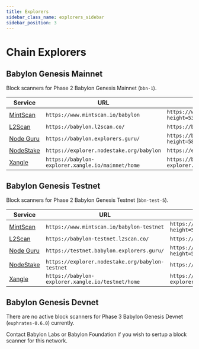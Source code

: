 ```yaml
---
title: Explorers
sidebar_class_name: explorers_sidebar
sidebar_position: 3
---
```



# Chain Explorers

## Babylon Genesis Mainnet

Block scanners for Phase 2 Babylon Genesis Mainnet (`bbn-1`).

| Service | URL | Example |
|---------|-----|---------|
| [MintScan](https://www.mintscan.io/babylon) | `https://www.mintscan.io/babylon` | `https://www.mintscan.io/babylon/tx/F644F97AC47859A059EF0254364DD8E48517CFC5C6B5B38F5EE1C730F335F2A0?height=539808` |
| [L2Scan](https://babylon.l2scan.co/) | `https://babylon.l2scan.co/` | `https://babylon.l2scan.co/tx/F2822E21CDFA0E3AF8740AA527723090553851704730C8202C05E6919867228B` |
| [Node Guru](https://babylon.explorers.guru/) | `https://babylon.explorers.guru/` | `https://babylon.explorers.guru/transaction/548E930B4656B976C00A0D163E4FE944BEF93A4EBFFB4C1CC45E5924C1C419D4?height=587661` |
| [NodeStake](https://explorer.nodestake.org/babylon) | `https://explorer.nodestake.org/babylon` | `https://explorer.nodestake.org/babylon/tx/C3A63F05A88FE7999EBA55D5AFFE6C2D028FD61DCE8F302D7A040B93B22537CF` |
| [Xangle](https://babylon-explorer.xangle.io/mainnet/home) | `https://babylon-explorer.xangle.io/mainnet/home` | `https://babylon-explorer.xangle.io/mainnet/txns/099a531cbb5d92b69f8f4bd9c7ce521996e85f3a99485c71e850de37cfce51a6/overview` |


## Babylon Genesis Testnet 

Block scanners for Phase 2 Babylon Genesis Testnet (`bbn-test-5`).

| Service | URL | Example |
|---------|-----|---------|
| [MintScan](https://www.mintscan.io/babylon-testnet) | `https://www.mintscan.io/babylon-testnet` | `https://www.mintscan.io/babylon-testnet/tx/F644F97AC47859A059EF0254364DD8E48517CFC5C6B5B38F5EE1C730F335F2A0?height=539808` |
| [L2Scan](https://babylon-testnet.l2scan.co/) | `https://babylon-testnet.l2scan.co/` | `https://babylon-testnet.l2scan.co/tx/F2822E21CDFA0E3AF8740AA527723090553851704730C8202C05E6919867228B` |
| [Node Guru](https://testnet.babylon.explorers.guru/) | `https://testnet.babylon.explorers.guru/` | `https://testnet.babylon.explorers.guru/transaction/548E930B4656B976C00A0D163E4FE944BEF93A4EBFFB4C1CC45E5924C1C419D4?height=587661` |
| [NodeStake](https://explorer.nodestake.org/babylon-testnet) | `https://explorer.nodestake.org/babylon-testnet` | `https://explorer.nodestake.org/babylon-testnet/tx/5A4082FC3BC2F9E61278460C9CF3F959288A5915F8657F0EFDAC66FC5E6BEE44` |
| [Xangle](https://babylon-explorer.xangle.io/testnet/home) | `https://babylon-explorer.xangle.io/testnet/home` | `https://babylon-explorer.xangle.io/testnet/txns/0b90e673a175c55be2b583c139078f01b862da56051f2b24cbe1c4e4148d2990/overview` |


## Babylon Genesis Devnet

There are no active block scanners for Phase 3 Babylon Genesis Devnet (`euphrates-0.6.0`) currently.

Contact Babylon Labs or Babylon Foundation if you wish to sertup a block scanner for this network.
